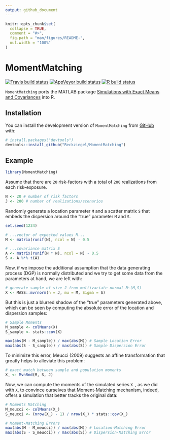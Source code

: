 ```yaml
---
output: github_document
---
```


<!-- README.md is generated from README.Rmd. Please edit that file -->

```r
knitr::opts_chunk$set(
  collapse = TRUE,
  comment = "#>",
  fig.path = "man/figures/README-",
  out.width = "100%"
)
```

# MomentMatching

<!-- badges: start -->
[![Travis build status](https://travis-ci.com/Reckziegel/MomentMatching.svg?branch=master)](https://travis-ci.com/Reckziegel/MomentMatching)
[![AppVeyor build status](https://ci.appveyor.com/api/projects/status/github/Reckziegel/MomentMatching?branch=master&svg=true)](https://ci.appveyor.com/project/Reckziegel/MomentMatching)
[![R build status](https://github.com/Reckziegel/MomentMatching/workflows/R-CMD-check/badge.svg)](https://github.com/Reckziegel/MomentMatching/actions)
<!-- badges: end -->

`MomentMatching` ports the MATLAB package [Simulations with Exact Means and Covariances](https://la.mathworks.com/matlabcentral/fileexchange/24416-simulations-with-exact-means-and-covariances?s_tid=prof_contriblnk) into R.

## Installation

You can install the development version of `MomentMatching` from [GitHub](https://github.com/) with:

``` r
# install.packages("devtools")
devtools::install_github("Reckziegel/MomentMatching")
```
## Example

```r
library(MomentMatching)
```

Assume that there are `20` risk-factors with a total of `200` realizations from each
risk-exposure.

```r
N <- 20 # number of risk factors
J <- 200 # number of realizations/scenarios
```

Randomly generate a location parameter `M` and a scatter matrix `S` that embeds the dispersion around the "true" parameter `M` and `S`.

```r
set.seed(1234)

# ...vector of expected values M...
M <- matrix(runif(N), ncol = N) - 0.5

# ...covariance matrix S
A <- matrix(runif(N * N), ncol = N) - 0.5
S <- A %*% t(A)
```

Now, if we impose the additional assumption that the data generating process (DGP) is normally distributed and we try to get some data from the parameters at hand, 
we are left with: 

```r
# generate sample of size J from multivariate normal N~(M,S)
X <- MASS::mvrnorm(n = J, mu = M, Sigma = S) 
```

But this is just a blurred shadow of the "true" parameters generated above, which can be 
seen by computing the absolute error of the location and dispersion samples:

```r
# Sample Moments
M_sample <- colMeans(X)
S_sample <- stats::cov(X)

max(abs(M - M_sample)) / max(abs(M)) # Sample Location Error
max(abs(S - S_sample)) / max(abs(S)) # Sample Dispersion Error
```

To minimize this error, Meucci (2009) suggests an affine transformation that greatly 
helps to alleviate this problem: 

```r
# exact match between sample and population moments
X_ <- MvnRnd(M, S, J) 
```

Now, we can compute the moments of the simulated series `X_`, as we did with `X`, to 
convince ourselves that Moment-Matching mechanism, indeed, offers a simulation that 
better tracks the original data:

```r
# Moments Matching
M_meucci <- colMeans(X_)
S_meucci <- (nrow(X_) - 1) / nrow(X_) * stats::cov(X_)

# Moment-Matching Errors
max(abs(M - M_meucci)) / max(abs(M)) # Location-Matching Error
max(abs(S - S_meucci)) / max(abs(S)) # Dispersion-Matching Error
```

